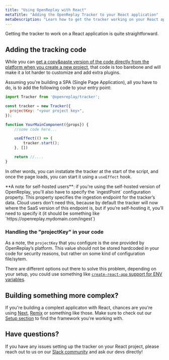 ```yaml
---
title: "Using OpenReplay with React"
metaTitle: "Adding the OpenReplay Tracker to your React application"
metaDescription: "Learn how to get the tracker working on your React application"
---
```


Getting the tracker to work on a React application is quite straightforward. 

## Adding the tracking code

While you can [get a copy&paste version of the code directly from the platform when you create a new project](/using-or/snippet#getting-the-snippet), that code is too barebone and will make it a lot harder to customize and add extra plugins.

Assuming you're building a SPA (Single Page Application), all you have to do, is to add the following code to your entry point:

```jsx
import Tracker from '@openreplay/tracker';

const tracker = new Tracker({
  projectKey: "<your project key>",  
});

function YourMainComponent({props}) {
    //some code here...

    useEffect(() => {
        tracker.start();
    }, [])

    return //....
}
```

In other words, you can instatiate the tracker at the start of the script, and once the page loads, you can start it using a `useEffect` hook.

<Aside type="tip">
**A note for self-hosted users**: if you're using the self-hosted version of OpenReplay, you'll also have to specify the `ingestPoint` configuration property. 
This property specifies the ingestion endpoint for the tracker’s data. Cloud users don’t need this, 
because by default the tracker will now where the SaaS version of this endpoint is, but if you’re self-hosting it, you’ll need to specify it 
(it should be something like `https://openreplay.mydomain.com/ingest`) 
</Aside>

### Handling the "projectKey" in your code

As a note, the `projectKey` that you configure is the one provided by OpenReplay’s platform. This value should not be stored hardcoded in your code for security reasons, but rather on some kind of configuration file/sytem.

There are different options out there to solve this problem, depending on your setup, you could use something like [`create-react-app` support for ENV variables](https://create-react-app.dev/docs/adding-custom-environment-variables/).

## Building something more complex?
If you're building a complext applicaton with React, chances are you're using [Next](/using-or/next), [Remix](/using-or/remix) or something like those. Make sure to check out our [Setup section](/using-or) to find the framework you're working with.

## Have questions?

If you have any issues setting up the tracker on your React project, please reach out to us on our [Slack community](https://slack.openreplay.com/) and ask our devs directly!
